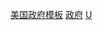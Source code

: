 {{Template category
|type = navbox
|description = 與美國政府相關的導航模板。
}}

[[Category:美国政府模板|]]
[[Category:美国政治导航模板|政府]]
[[Category:各国政府导航模板|U]]
